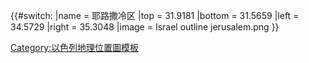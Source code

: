 {{#switch:{{{1}}}
|name   = 耶路撒冷区
|top    = 31.9181
|bottom = 31.5659
|left   = 34.5729
|right  = 35.3048
|image  = Israel outline jerusalem.png
}}<noinclude>
{{Location map/Info}}
[[Category:以色列地理位置圖模板]]
</noinclude>